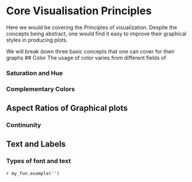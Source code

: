 # Core Visualisation Principles

Here we would be covering the Principles of visualization.
Despite the concepts being abstract, one would find it easy to improve their graphical styles in producing plots.

We will break down three basic concepts that one can cover for their graphs
## Color 
The usage of color varies from different fields of 

### Saturation and Hue

### Complementary Colors


## Aspect Ratios of Graphical plots

### Continunity 

## Text and Labels

### Types of font and text
`r my_fun.example('')`
